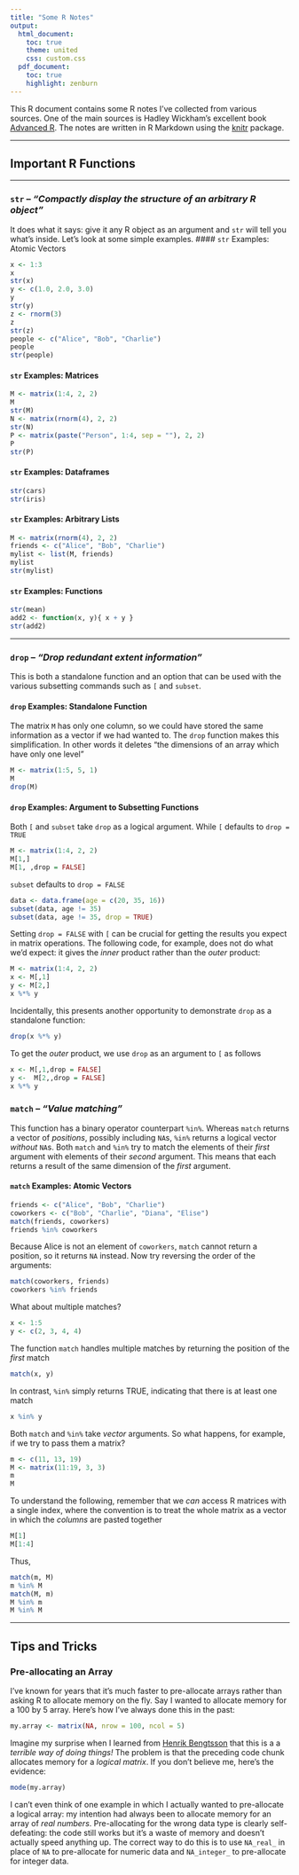 ```yaml
---
title: "Some R Notes"
output:
  html_document:
    toc: true
    theme: united
    css: custom.css
  pdf_document:
    toc: true
    highlight: zenburn
---
```

This R document contains some R notes I've collected from various sources. One of the main sources is Hadley Wickham's excellent book [Advanced R](http://adv-r.had.co.nz/). 
The notes are written in R Markdown using the [knitr](http://yihui.name/knitr) package. 

----

## Important R Functions

----

### `str`  -- *"Compactly display the structure of an arbitrary R object"*
It does what it says: give it any R object as an argument and `str` will tell you what's inside. 
Let's look at some simple examples.
#### `str` Examples: Atomic Vectors
```r
x <- 1:3
x
str(x)
y <- c(1.0, 2.0, 3.0)
y
str(y)
z <- rnorm(3)
z
str(z)
people <- c("Alice", "Bob", "Charlie")
people
str(people)
```
#### `str` Examples: Matrices
```r
M <- matrix(1:4, 2, 2)
M
str(M)
N <- matrix(rnorm(4), 2, 2)
str(N)
P <- matrix(paste("Person", 1:4, sep = ""), 2, 2)
P
str(P)
```
#### `str` Examples: Dataframes
```r
str(cars)
str(iris)
```

#### `str` Examples: Arbitrary Lists
```r
M <- matrix(rnorm(4), 2, 2)
friends <- c("Alice", "Bob", "Charlie")
mylist <- list(M, friends)
mylist
str(mylist)
```
#### `str` Examples: Functions
```r
str(mean)
add2 <- function(x, y){ x + y }
str(add2)
```
----

### `drop`  -- *"Drop redundant extent information"*

This is both a standalone function and an option that can be used with the various subsetting commands such as `[` and `subset`. 

#### `drop` Examples: Standalone Function
The matrix `M` has only one column, so we could have stored the same information as a vector if we had wanted to. 
The `drop` function makes this simplification. 
In other words it deletes "the dimensions of an array which have only one level"
```r
M <- matrix(1:5, 5, 1)
M
drop(M)
```

#### `drop` Examples: Argument to Subsetting Functions
Both `[` and `subset` take `drop` as a logical argument.
While `[` defaults to `drop = TRUE`
```r
M <- matrix(1:4, 2, 2)
M[1,]
M[1, ,drop = FALSE]
```
`subset` defaults to `drop = FALSE`
```r
data <- data.frame(age = c(20, 35, 16))
subset(data, age != 35)
subset(data, age != 35, drop = TRUE)
```
Setting `drop = FALSE` with `[` can be crucial for getting the results you expect in matrix operations. 
The following code, for example, does not do what we'd expect: it gives the *inner* product rather than the *outer* product:
```r
M <- matrix(1:4, 2, 2)
x <- M[,1]
y <- M[2,]
x %*% y
```
Incidentally, this presents another opportunity to demonstrate `drop` as a standalone function:
```r
drop(x %*% y)
```
To get the *outer* product, we use `drop` as an argument to `[` as follows
```r
x <- M[,1,drop = FALSE]
y <-  M[2,,drop = FALSE] 
x %*% y 
```

### `match`  -- *"Value matching"*
This function has a binary operator counterpart `%in%`. 
Whereas `match` returns a vector of *positions*, possibly including `NA`s, `%in%` returns a logical vector *without* `NA`s. 
Both `match` and `%in%` try to match the elements of their *first* argument with elements of their *second* argument.
This means that each returns a result of the same dimension of the *first* argument.

#### `match` Examples: Atomic Vectors
```r
friends <- c("Alice", "Bob", "Charlie")
coworkers <- c("Bob", "Charlie", "Diana", "Elise")
match(friends, coworkers)
friends %in% coworkers
```
Because Alice is not an element of `coworkers`, `match` cannot return a position, so it returns `NA` instead.
Now try reversing the order of the arguments:
```r
match(coworkers, friends)
coworkers %in% friends
```
What about multiple matches?
```r
x <- 1:5
y <- c(2, 3, 4, 4)
```
The function `match` handles multiple matches by returning the position of the *first* match
```r
match(x, y)
```
In contrast, `%in%` simply returns TRUE, indicating that there is at least one match
```r
x %in% y
```
Both `match` and `%in%` take *vector* arguments. So what happens, for example, if we try to pass them a matrix?
```r
m <- c(11, 13, 19)
M <- matrix(11:19, 3, 3)
m
M
```
To understand the following, remember that we *can* access R matrices with a single index, where the convention is to treat the whole matrix as a vector in which the *columns* are pasted together 
```r
M[1]
M[1:4]
```
Thus,
```r
match(m, M)
m %in% M
match(M, m)
M %in% m
M %in% M
```


-------------

## Tips and Tricks

### Pre-allocating an Array
I've known for years that it's much faster to pre-allocate arrays rather than asking R to allocate memory on the fly.
Say I wanted to allocate memory for a 100 by 5 array.
Here's how I've always done this in the past:
```r
my.array <- matrix(NA, nrow = 100, ncol = 5)
```
Imagine my surprise when I learned from [Henrik Bengtsson](http://www.r-bloggers.com/pitfall-did-you-really-mean-to-use-matrixnrow-ncol/) that this is a a *terrible way of doing things!*
The problem is that the preceding code chunk allocates memory for a *logical matrix*. If you don't believe me, here's the evidence:
```r
mode(my.array)
```
I can't even think of one example in which I actually wanted to pre-allocate a logical array: my intention had always been to allocate memory for an array of *real numbers*. 
Pre-allocating for the wrong data type is clearly self-defeating: the code still works but it's a waste of memory and doesn't actually speed anything up.
The correct way to do this is to use `NA_real_` in place of `NA` to pre-allocate for numeric data and `NA_integer_` to pre-allocate for integer data. 